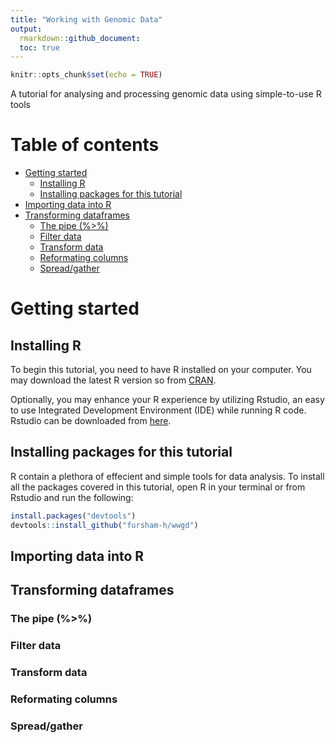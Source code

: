 ```yaml
---
title: "Working with Genomic Data"
output: 
  rmarkdown::github_document:
  toc: true
---
```


```r
knitr::opts_chunk$set(echo = TRUE)
```

A tutorial for analysing and processing genomic data using simple-to-use R tools

# Table of contents
- [Getting started](#Getting-started)
  * [Installing R](#Installing-R)
  * [Installing packages for this tutorial](#Installing-packages-for-this-tutorial)
- [Importing data into R](#Importing-data-into-R)
- [Transforming dataframes](#Transforming-dataframes)
  * [The pipe (%>%)](#The-pipe-(%>%))
  * [Filter data](#Filter-data)
  * [Transform data](#Transform-data)
  * [Reformating columns](##Reformating-columns)
  * [Spread/gather](#Spreadgather)

# Getting started
## Installing R
To begin this tutorial, you need to have R installed on your computer. You may download the latest R version so from [CRAN](https://cloud.r-project.org/).

Optionally, you may enhance your R experience by utilizing Rstudio, an easy to use Integrated Development Environment (IDE) while running R code. Rstudio can be downloaded from [here](https://rstudio.com/products/rstudio/).


## Installing packages for this tutorial
R contain a plethora of effecient and simple tools for data analysis. To install all the packages covered in this tutorial, open R in your terminal or from Rstudio and run the following:

```r
install.packages("devtools")
devtools::install_github("fursham-h/wwgd")
```

## Importing data into R






## Transforming dataframes
### The pipe (%>%)
### Filter data
### Transform data
### Reformating columns
### Spread/gather
